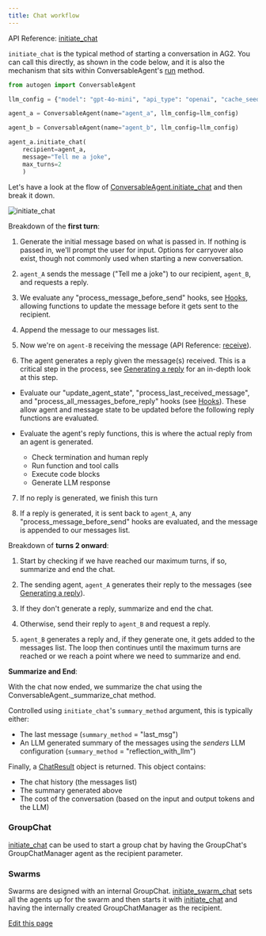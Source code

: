 ```yaml
---
title: Chat workflow
---
```


API Reference: [initiate_chat](/docs/api-reference/autogen/ConversableAgent#initiate-chat)

`initiate_chat` is the typical method of starting a conversation in AG2. You can call this directly, as shown in the code below, and it is also the mechanism that sits within ConversableAgent's [run](/docs/api-reference/autogen/ConversableAgent#run) method.

```python
from autogen import ConversableAgent

llm_config = {"model": "gpt-4o-mini", "api_type": "openai", "cache_seed": None}

agent_a = ConversableAgent(name="agent_a", llm_config=llm_config)

agent_b = ConversableAgent(name="agent_b", llm_config=llm_config)

agent_a.initiate_chat(
    recipient=agent_a,
    message="Tell me a joke",
    max_turns=2
    )
```

Let's have a look at the flow of [ConversableAgent.initiate_chat](/docs/api-reference/autogen/ConversableAgent#initiate-chat) and then break it down.

![initiate_chat](./assets/initiate-chat.png)

Breakdown of the **first turn**:

1. Generate the initial message based on what is passed in. If nothing is passed in, we'll prompt the user for input. Options for carryover also exist, though not commonly used when starting a new conversation.

2. `agent_A` sends the message ("Tell me a joke") to our recipient, `agent_B`, and requests a reply.

3. We evaluate any "process_message_before_send" hooks, see [Hooks](/docs/contributor-guide/how-ag2-works/hooks), allowing functions to update the message before it gets sent to the recipient.

4. Append the message to our messages list.

5. Now we're on `agent-B` receiving the message (API Reference: [receive](/docs/api-reference/autogen/ConversableAgent#receive)).

6. The agent generates a reply given the message(s) received. This is a critical step in the process, see [Generating a reply](./generate-reply) for an in-depth look at this step.

  - Evaluate our "update_agent_state", "process_last_received_message", and "process_all_messages_before_reply" hooks (see [Hooks](/docs/contributor-guide/how-ag2-works/hooks)). These allow agent and message state to be updated before the following reply functions are evaluated.

  - Evaluate the agent's reply functions, this is where the actual reply from an agent is generated.

    - Check termination and human reply
    - Run function and tool calls
    - Execute code blocks
    - Generate LLM response

7. If no reply is generated, we finish this turn

8. If a reply is generated, it is sent back to `agent_A`, any "process_message_before_send" hooks are evaluated, and the message is appended to our messages list.

Breakdown of **turns 2 onward**:

1. Start by checking if we have reached our maximum turns, if so, summarize and end the chat.

2. The sending agent, `agent_A` generates their reply to the messages (see [Generating a reply](./generate-reply)).

3. If they don't generate a reply, summarize and end the chat.

4. Otherwise, send their reply to `agent_B` and request a reply.

5. `agent_B` generates a reply and, if they generate one, it gets added to the messages list. The loop then continues until the maximum turns are reached or we reach a point where we need to summarize and end.

**Summarize and End**:

With the chat now ended, we summarize the chat using the ConversableAgent._summarize_chat method.

Controlled using `initiate_chat`'s `summary_method` argument, this is typically either:

- The last message (`summary_method` = "last_msg")
- An LLM generated summary of the messages using the *senders* LLM configuration (`summary_method` = "reflection_with_llm")

Finally, a [ChatResult](/docs/api-reference/autogen/ChatResult) object is returned. This object contains:

- The chat history (the messages list)
- The summary generated above
- The cost of the conversation (based on the input and output tokens and the LLM)


### GroupChat

[initiate_chat](/docs/api-reference/autogen/ConversableAgent#initiate-chat) can be used to start a group chat by having the GroupChat's GroupChatManager agent as the recipient parameter.

### Swarms

Swarms are designed with an internal GroupChat. [initiate_swarm_chat](/docs/api-reference/autogen/initiate_swarm_chat) sets all the agents up for the swarm and then starts it with [initiate_chat](/docs/api-reference/autogen/ConversableAgent#initiate-chat) and having the internally created GroupChatManager as the recipient.

<div className="edit-url-container">
    <a className="edit-url" href="https://github.com/ag2ai/ag2/edit/main/website/docs/contributor-guide/how-ag2-works/initiate-chat.mdx" target='_blank'><Icon icon="pen" iconType="solid" size="13px"/> Edit this page</a>
</div>
